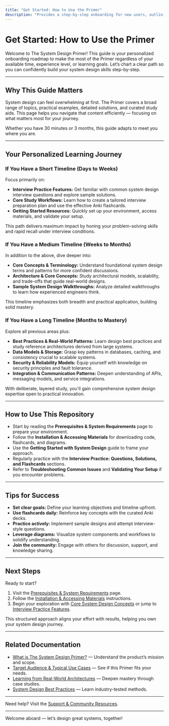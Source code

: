 ```yaml
---
title: "Get Started: How to Use the Primer"
description: "Provides a step-by-step onboarding for new users, outlining how to approach the primer depending on the time available, experience level, and learning objectives. Connects key sections for different journeys (short, medium, long timelines)."
---
```


# Get Started: How to Use the Primer

Welcome to The System Design Primer! This guide is your personalized onboarding roadmap to make the most of the Primer regardless of your available time, experience level, or learning goals. Let’s chart a clear path so you can confidently build your system design skills step-by-step.

---

## Why This Guide Matters

System design can feel overwhelming at first. The Primer covers a broad range of topics, practical examples, detailed solutions, and curated study aids. This page helps you navigate that content efficiently — focusing on what matters most for your journey.

Whether you have 30 minutes or 3 months, this guide adapts to meet you where you are.

---

## Your Personalized Learning Journey

### If You Have a Short Timeline (Days to Weeks)

Focus primarily on:

- **Interview Practice Features:** Get familiar with common system design interview questions and explore sample solutions.
- **Core Study Workflows:** Learn how to create a tailored interview preparation plan and use the effective Anki flashcards.
- **Getting Started Resources:** Quickly set up your environment, access materials, and validate your setup.

This path delivers maximum impact by honing your problem-solving skills and rapid recall under interview conditions.

### If You Have a Medium Timeline (Weeks to Months)

In addition to the above, dive deeper into:

- **Core Concepts & Terminology:** Understand foundational system design terms and patterns for more confident discussions.
- **Architecture & Core Concepts:** Study architectural models, scalability, and trade-offs that guide real-world designs.
- **Sample System Design Walkthroughs:** Analyze detailed walkthroughs to learn how experienced engineers think.

This timeline emphasizes both breadth and practical application, building solid mastery.

### If You Have a Long Timeline (Months to Mastery)

Explore all previous areas plus:

- **Best Practices & Real-World Patterns:** Learn design best practices and study reference architectures derived from large systems.
- **Data Models & Storage:** Grasp key patterns in databases, caching, and consistency crucial to scalable systems.
- **Security & Reliability Models:** Equip yourself with knowledge on security principles and fault tolerance.
- **Integration & Communication Patterns:** Deepen understanding of APIs, messaging models, and service integrations.

With deliberate, layered study, you'll gain comprehensive system design expertise open to practical innovation.

---

## How to Use This Repository

- Start by reading the **Prerequisites & System Requirements** page to prepare your environment.
- Follow the **Installation & Accessing Materials** for downloading code, flashcards, and diagrams.
- Use the **Getting Started with System Design** guide to frame your approach.
- Regularly practice with the **Interview Practice: Questions, Solutions, and Flashcards** sections.
- Refer to **Troubleshooting Common Issues** and **Validating Your Setup** if you encounter problems.

---

## Tips for Success

- **Set clear goals:** Define your learning objectives and timeline upfront.
- **Use flashcards daily:** Reinforce key concepts with the curated Anki decks.
- **Practice actively:** Implement sample designs and attempt interview-style questions.
- **Leverage diagrams:** Visualize system components and workflows to solidify understanding.
- **Join the community:** Engage with others for discussion, support, and knowledge sharing.

---

## Next Steps

Ready to start?

1. Visit the [Prerequisites & System Requirements](/getting-started/introduction-setup/prerequisites-requirements) page.
2. Follow the [Installation & Accessing Materials](/getting-started/introduction-setup/installation-access) instructions.
3. Begin your exploration with [Core System Design Concepts](/concepts/architecture-foundations/core-system-concepts) or jump to [Interview Practice Features](/overview/feature_workflows/interview_practice_features).

This structured approach aligns your effort with results, helping you own your system design journey.

---

## Related Documentation

- [What is The System Design Primer?](/overview/intro_value/what_is_primer) — Understand the product’s mission and scope.
- [Target Audience & Typical Use Cases](/overview/intro_value/who_is_it_for) — See if this Primer fits your needs.
- [Learning from Real-World Architectures](/guides/best-practices-real-world/using-reference-architectures) — Deepen mastery through case studies.
- [System Design Best Practices](/guides/best-practices-real-world/system-design-best-practices) — Learn industry-tested methods.

---

Need help? Visit the [Support & Community Resources](/faq/support-community-help/where-to-get-help).

---

Welcome aboard — let’s design great systems, together!
